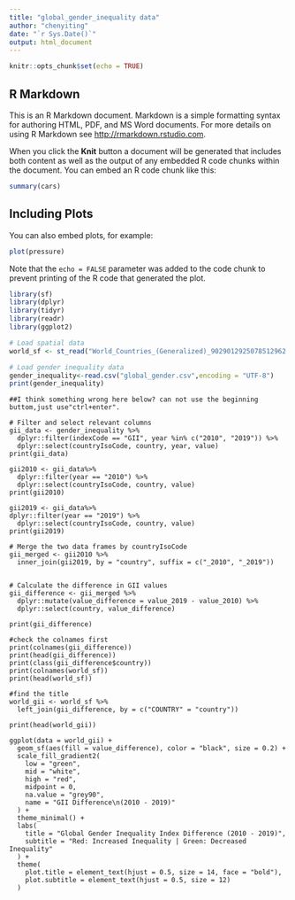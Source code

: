 ```yaml
---
title: "global_gender_inequality data"
author: "chenyiting"
date: "`r Sys.Date()`"
output: html_document
---
```


```r
knitr::opts_chunk$set(echo = TRUE)
```

## R Markdown

This is an R Markdown document. Markdown is a simple formatting syntax for authoring HTML, PDF, and MS Word documents. For more details on using R Markdown see <http://rmarkdown.rstudio.com>.

When you click the **Knit** button a document will be generated that includes both content as well as the output of any embedded R code chunks within the document. You can embed an R code chunk like this:

```r
summary(cars)
```

## Including Plots

You can also embed plots, for example:

```r
plot(pressure)
```

Note that the `echo = FALSE` parameter was added to the code chunk to prevent printing of the R code that generated the plot.



```r
library(sf)
library(dplyr)
library(tidyr)
library(readr)
library(ggplot2)
```


```r
# Load spatial data
world_sf <- st_read("World_Countries_(Generalized)_9029012925078512962.geojson")

# Load gender inequality data
gender_inequality<-read.csv("global_gender.csv",encoding = "UTF-8")
print(gender_inequality)
```


```note
##I think something wrong here below? can not use the beginning buttom,just use"ctrl+enter".
```

```select
# Filter and select relevant columns
gii_data <- gender_inequality %>%
  dplyr::filter(indexCode == "GII", year %in% c("2010", "2019")) %>%
  dplyr::select(countryIsoCode, country, year, value)
print(gii_data)

gii2010 <- gii_data%>%
  dplyr::filter(year == "2010") %>%
  dplyr::select(countryIsoCode, country, value)
print(gii2010)

gii2019 <- gii_data%>%
dplyr::filter(year == "2019") %>%
  dplyr::select(countryIsoCode, country, value)
print(gii2019)
```


```mutate
# Merge the two data frames by countryIsoCode
gii_merged <- gii2010 %>%
  inner_join(gii2019, by = "country", suffix = c("_2010", "_2019"))


# Calculate the difference in GII values
gii_difference <- gii_merged %>%
  dplyr::mutate(value_difference = value_2019 - value_2010) %>%
  dplyr::select(country, value_difference)

print(gii_difference)
```


```add
#check the colnames first
print(colnames(gii_difference))
print(head(gii_difference))
print(class(gii_difference$country)) 
print(colnames(world_sf))
print(head(world_sf))

#find the title
world_gii <- world_sf %>%
  left_join(gii_difference, by = c("COUNTRY" = "country")) 

print(head(world_gii))
```


```plot
ggplot(data = world_gii) +
  geom_sf(aes(fill = value_difference), color = "black", size = 0.2) +
  scale_fill_gradient2(
    low = "green",    
    mid = "white",     
    high = "red",      
    midpoint = 0,      
    na.value = "grey90", 
    name = "GII Difference\n(2010 - 2019)"
  ) +
  theme_minimal() +
  labs(
    title = "Global Gender Inequality Index Difference (2010 - 2019)",
    subtitle = "Red: Increased Inequality | Green: Decreased Inequality"
  ) +
  theme(
    plot.title = element_text(hjust = 0.5, size = 14, face = "bold"),
    plot.subtitle = element_text(hjust = 0.5, size = 12)
  )
```


